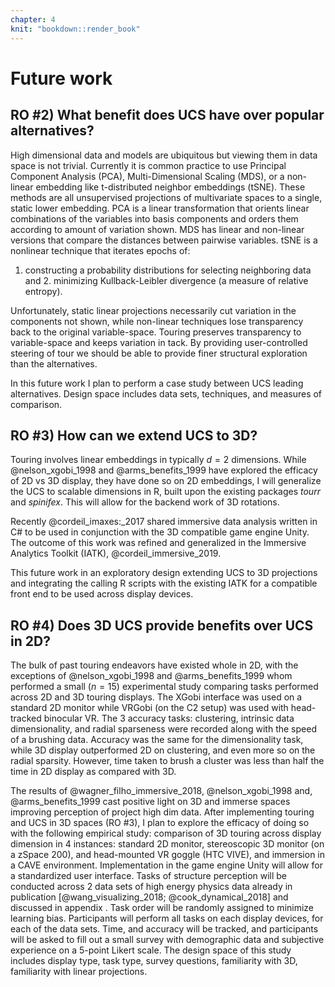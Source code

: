 ```yaml
---
chapter: 4
knit: "bookdown::render_book"
---
```


# Future work {#ch:future_work}

## RO #2) What benefit does UCS have over popular alternatives?

High dimensional data and models are ubiquitous but viewing them in data space is not trivial. Currently it is common practice to use Principal Component Analysis (PCA), Multi-Dimensional Scaling (MDS), or a non-linear embedding like t-distributed neighbor embeddings (tSNE). These methods are all unsupervised projections of multivariate spaces to a single, static lower embedding. PCA is a linear transformation that orients linear combinations of the variables into basis components and orders them according to amount of variation shown. MDS has linear and non-linear versions that compare the distances between pairwise variables. tSNE is a nonlinear technique that iterates epochs of: 

1. constructing a probability distributions for selecting neighboring data and 2. minimizing Kullback-Leibler divergence (a measure of relative entropy).

Unfortunately, static linear projections necessarily cut variation in the components not shown, while non-linear techniques lose transparency back to the original variable-space. Touring preserves transparency to variable-space and keeps variation in tack. By providing user-controlled steering of tour we should be able to provide finer structural exploration than the alternatives.

In this future work I plan to perform a case study between UCS leading alternatives. Design space includes data sets, techniques, and measures of comparison.

## RO #3) How can we extend UCS to 3D?

Touring involves linear embeddings in typically $d=2$ dimensions. While @nelson_xgobi_1998 and @arms_benefits_1999 have explored the efficacy of 2D vs 3D display, they have done so on 2D embeddings, I will generalize the UCS to scalable dimensions in R, built upon the existing packages *tourr* and *spinifex*. This will allow for the backend work of 3D rotations.

Recently @cordeil_imaxes:_2017 shared immersive data analysis written in C# to be used in conjunction with the 3D compatible game engine Unity. The outcome of this work was refined and generalized in the Immersive Analytics Toolkit (IATK), @cordeil_immersive_2019. 

This future work in an exploratory design extending UCS to 3D projections and integrating the calling R scripts with the existing IATK for a compatible front end to be used across display devices.

## RO #4) Does 3D UCS provide benefits over UCS in 2D? {#UCS_3dvs2d}


The bulk of past touring endeavors have existed whole in 2D, with the exceptions of @nelson_xgobi_1998 and @arms_benefits_1999 whom performed a small ($n=15$) experimental study comparing tasks performed across 2D and 3D touring displays. The XGobi interface was used on a standard 2D monitor while VRGobi (on the C2 setup) was used with head-tracked binocular VR. The 3 accuracy tasks: clustering, intrinsic data dimensionality, and radial sparseness were recorded along with the speed of a brushing data. Accuracy was the same for the dimensionality task, while 3D display outperformed 2D on clustering, and even more so on the radial sparsity. However, time taken to brush a cluster was less than half the time in 2D display as compared with 3D. 

The results of @wagner_filho_immersive_2018, @nelson_xgobi_1998 and, @arms_benefits_1999 cast positive light on 3D and immerse spaces improving perception of project high dim data. After implementing touring and UCS in 3D spaces (RO #3), I plan to explore the efficacy of doing so with the following empirical study: comparison of 3D touring across display dimension in 4 instances: standard 2D monitor, stereoscopic 3D monitor (on a zSpace 200), and head-mounted VR goggle (HTC VIVE), and immersion in a CAVE environment. Implementation in the game engine Unity will allow for a standardized user interface. Tasks of structure perception will be conducted across 2 data sets of high energy physics data already in publication [@wang_visualizing_2018; @cook_dynamical_2018] and discussed in appendix \ref{ch:spinifex_paper}. Task order will be randomly assigned to minimize learning bias. Participants will perform all tasks on each display devices, for each of the data sets. Time, and accuracy will be tracked, and participants will be asked to fill out a small survey with demographic data and subjective experience on a 5-point Likert scale. The design space of this study includes display type, task type, survey questions, familiarity with 3D, familiarity with linear projections.
